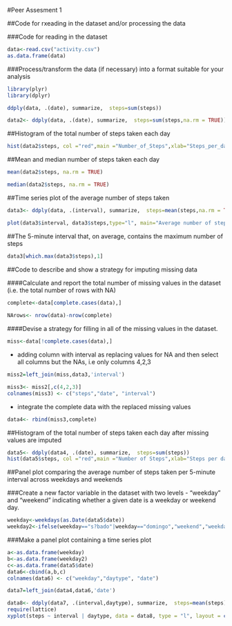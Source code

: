 

#Peer Assesment 1

##Code for rxeading in the dataset and/or processing the data

###Code for reading in the dataset
```{r, echo=TRUE}
data<-read.csv("activity.csv")
as.data.frame(data)
```

###Process/transform the data (if necessary) into a format suitable for your analysis
```{r, echo=TRUE}
library(plyr)
library(dplyr)

ddply(data, .(date), summarize,  steps=sum(steps))

data2<- ddply(data, .(date), summarize,  steps=sum(steps,na.rm = TRUE))
```
##Histogram of the total number of steps taken each day
```{r,echo=TRUE}
hist(data2$steps, col ="red",main ="Number_of_Steps",xlab="Steps_per_day",ylim=c(0,30))
```

##Mean and median number of steps taken each day
```{r, echo=TRUE}
mean(data2$steps, na.rm = TRUE)

median(data2$steps, na.rm = TRUE)
```
##Time series plot of the average number of steps taken
```{r,echo=TRUE}
data3<- ddply(data, .(interval), summarize,  steps=mean(steps,na.rm = TRUE))

plot(data3$interval, data3$steps,type="l", main="Average number of steps", xlab = "Intervals", ylab = "Average numberof steps") 
```

##The 5-minute interval that, on average, contains the maximum number of steps
```{r, echo=TRUE}
data3[which.max(data3$steps),1]
```
##Code to describe and show a strategy for imputing missing data

####Calculate and report the total number of missing values in the dataset (i.e. the total number of rows with NA)
```{r, echo=TRUE}
complete<-data[complete.cases(data),]
    
NArows<- nrow(data)-nrow(complete)
```
####Devise a strategy for filling in all of the missing values in the dataset. 
```{r, echo=TRUE}
miss<-data[!complete.cases(data),]
```
- adding column with interval as replacing values for NA and then select all columns but the NAs, i.e only columns 4,2,3
```{r, echo=TRUE}
miss2=left_join(miss,data3,'interval') 

miss3<- miss2[,c(4,2,3)]
colnames(miss3) <- c("steps","date", "interval")
```
- integrate the complete data with the replaced missing values
```{r, echo=TRUE}
data4<- rbind(miss3,complete)
```
##Histogram of the total number of steps taken each day after missing values are imputed
```{r,echo=TRUE}
data5<- ddply(data4, .(date), summarize,  steps=sum(steps))
hist(data5$steps, col ="red",main ="Number of Steps",xlab="Steps per day",ylim=c(0,40))  
```
##Panel plot comparing the average number of steps taken per 5-minute interval across weekdays and weekends

###Create a new factor variable in the dataset with two levels - "weekday" and "weekend" indicating whether a given date is a weekday or weekend day.
```{r, echo=TRUE}
weekday<-weekdays(as.Date(data5$date))
weekday2<-ifelse(weekday=="s?bado"|weekday=="domingo","weekend","weekday")
```
###Make a panel plot containing a time series plot
```{r,echo=TRUE}
a<-as.data.frame(weekday)
b<-as.data.frame(weekday2)
c<-as.data.frame(data5$date)
data6<-cbind(a,b,c)
colnames(data6) <- c("weekday","daytype", "date")

data7=left_join(data4,data6,'date') 

data8<- ddply(data7, .(interval,daytype), summarize,  steps=mean(steps))
require(lattice)
xyplot(steps ~ interval | daytype, data = data8, type = "l", layout = c(1, 2), main="Average number of steps", xlab = "Intervals", ylab = "Average numberof steps")
```

